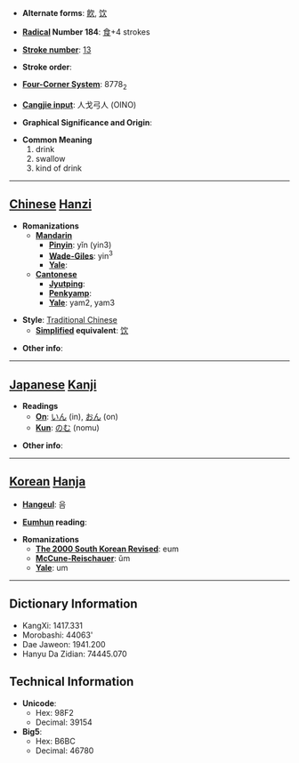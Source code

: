 * '''Alternate forms''': [[飮]], [[饮]]

* '''[[Wiktionary:Chinese radical index| Radical]] Number 184''': [[Wiktionary:Chinese radical index 食|食]]+4 strokes

* '''[[Wiktionary:Chinese total strokes index|Stroke number]]''': [[Wiktionary:Chinese total strokes index 13|13]]

* '''Stroke order''': 

* '''[[Wiktionary:Chinese four corner index|Four-Corner System]]''': 8778<sub>2</sub>

* '''[[Wiktionary:Chinese Cangjie index|Cangjie input]]''': 人戈弓人 (OINO)

* '''Graphical Significance and Origin''': 

* '''Common Meaning'''
*#drink
*# swallow
*# kind of drink


----

== [[Chinese]] [[Hanzi]] ==

* '''Romanizations'''
** '''[[Mandarin]]'''
*** '''[[Pinyin]]''': yǐn (yin3)
*** '''[[Wade-Giles]]''': yin<sup>3</sup>
*** '''[[Yale]]''': 
** '''[[Cantonese]]'''
*** '''[[Jyutping]]''':
*** '''[[Penkyamp]]''': 
*** '''[[Yale]]''': yam2, yam3

* '''Style''': [[Traditional Chinese]] 
** '''[[Simplified Chinese|Simplified]] equivalent''': [[饮]]

* '''Other info''': 

----

== [[Japanese]] [[Kanji]] ==

* '''Readings'''
** '''[[On]]''': [[いん]] (in), [[おん]] (on)
** '''[[Kun]]''': [[のむ]] (nomu)

* '''Other info''':  

----

== [[Korean]] [[Hanja]] ==

* '''[[Hangeul]]''': 음

* '''[[Eumhun]] reading''': 

* '''Romanizations'''
** '''[[The 2000 South Korean Revised Romanization|The 2000 South Korean Revised]]''': eum
** '''[[McCune-Reischauer]]''': ŭm
** '''[[Yale]]''': um

----

== Dictionary Information ==

* KangXi: 1417.331
* Morobashi: 44063'
* Dae Jaweon: 1941.200
* Hanyu Da Zidian: 74445.070

== Technical Information ==

* '''Unicode''':
** Hex: 98F2
** Decimal: 39154
* '''Big5''':
** Hex: B6BC
** Decimal: 46780